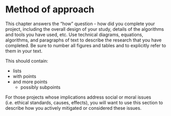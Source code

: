 # Method of approach

This chapter answers the "how" question - how did you complete your project,
including the overall design of your study, details of the algorithms and tools you
have used, etc.  Use technical diagrams, equations, algorithms, and paragraphs of text
to describe the research that you have completed. Be sure to number all figures and
tables and to explicitly refer to them in your text.

This should contain:

* lists
* with points
* and more points
  * possibly subpoints

For those projects whose implications address social or moral issues (i.e. ethical
standards, causes, effects), you will want to use this section to describe how you
actively mitigated or considered these issues.
